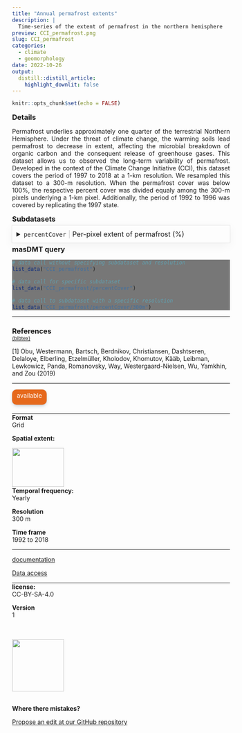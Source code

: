 ```yaml
---
title: "Annual permafrost extents"
description: |
  Time-series of the extent of permafrost in the northern hemisphere
preview: CCI_permafrost.png
slug: CCI_permafrost
categories:
  - climate
  - geomorphology
date: 2022-10-26
output:
  distill::distill_article:
    highlight_downlit: false
---
```

  
```r
knitr::opts_chunk$set(echo = FALSE)
```

<div style="width=80%;margin-top:0;margin-bottom:0;">
<h3 style="margin-top:5;margin-bottom:5;">Details</h3>
<p align="justify">
Permafrost underlies approximately one quarter of the terrestrial Northern Hemisphere. Under the threat of climate change, the warming soils lead permafrost to decrease in extent, affecting the microbial breakdown of organic carbon and the consequent release of greenhouse gases. This dataset allows us to observed the long-term variability of permafrost. Developed in the context of the Climate Change Initiative (CCI), this dataset covers the period of 1997 to 2018 at a 1-km resolution. We resampled this dataset to a 300-m resolution. When the permafrost cover was below 100%, the respective percent cover was divided equaly among the 300-m pixels underlying a 1-km pixel. Additionally, the period of 1992 to 1996 was covered by replicating the 1997 state.
</p>

<h3 style="margin-top:5;margin-bottom:5;">Subdatasets</h3>
<details style='cursor:pointer;border:none;box-shadow: rgba(0, 0, 0, 0.05) 0px 6px 24px 0px, rgba(0, 0, 0, 0.08) 0px 0px 0px 1px;padding:10px;margin:0;'>
<summary style="font-size:16px;">`percentCover`<span style="color:#C8C8C8;"> | </span>Per-pixel extent of permafrost (%)</summary>
<hr style="margin-top:0;margin-bottom:20px;">
|content|description|
|-------|-----------|
|value_range|0...100|
</details>
<h3 style="margin-top:5;margin-bottom:5;">masDMT query</h3>
<div style="width=80%;margin-top:5;margin-bottom:5;background-color:#777777;">
```r
# data call without specifying subdataset and resolution
list_data("CCI_permafrost")

# data call for specific subdataset 
list_data("CCI_permafrost/percentCover")

# data call to subdataset with a specific resolution
list_data("CCI_permafrost/percentCover/300m")
```
</div>
<hr style="margin-top:0;margin-bottom:0;">
<h3 style="margin-bottom:0;">References</h3>
<p style='margin-top:0;margin-bottom:5;'>
             <a target='_blank' href='https://raw.githubusercontent.com/data-catalog/main/_posts/CCI_permafrost/CCI_permafrost.bib' download='CCI_permafrost/CCI_permafrost.bibtex'><small>(bibtex)</small></a></p>
<p>[1] Obu, Westermann, Bartsch, Berdnikov, Christiansen, Dashtseren, Delaloye, Elberling, Etzelmüller, Kholodov, Khomutov, Kääb, Leibman, Lewkowicz, Panda, Romanovsky, Way, Westergaard-Nielsen, Wu, Yamkhin, and Zou (2019)</p>
<hr>
</div>

<aside>
<p style="padding:5px;margin-top:0;margin-bottom:20px;border-radius:10px;text-align:center;background:#e6691c;color:#ffffff;height:25px;width:70px;box-shadow: rgba(9, 30, 66, 0.25) 0px 4px 8px -2px, rgba(9, 30, 66, 0.08) 0px 0px 0px 1px;">available</p>
<hr style="margin-top:0;margin-bottom:0;">
<p style="margin-top:0;margin-bottom:0;">**Format**</p>
<p style="margin-top:0;">Grid</p>
<p style="margin-top:0;">**Spatial extent:**</p>
<img src="CCI_permafrost_extent.png" width=120, height=90>
<p style="margin-top:0;margin-bottom:0;">**Temporal frequency:**</p>
<p style="margin-top:0;">Yearly</p>
<p style="margin-top:0;margin-bottom:0;">**Resolution**</p>
<p style="margin-top:0;">300 m</p>
<p style="margin-top:0;margin-bottom:0;">**Time frame**</p>
<p style="margin-top:0;">1992 to 2018</p>
<hr style="margin-top:0;margin-bottom:0;">
<p><p style='margin-top:0;margin-bottom:0;'><a style='margin:0;padding:0;' href='https://climate.esa.int/en/projects/permafrost/key-documents/'>documentation</a></p></p>
<p><p style='margin-top:0;margin-bottom:0;'><a style="margin:0;padding:0;" href="mailto:carsten.meyer@idiv.de?subject=Data access request: ">Data access</a></p></p>
<hr style="margin-top:0;margin-bottom:0;">
<p style="margin-top:0;margin-bottom:0;">**license:**</p>
<p style="margin-top:0;">CC-BY-SA-4.0</p>
<p style="margin-top:0;margin-bottom:0;">**Version**</p>
<p style="margin-top:0;">1</p>
<br>
<br>
<img src="https://raw.githubusercontent.com/macroecology-society/masDMT/master/docs/sidebar_credits.png" width="120;">
<br>
<br>
<p style="margin-bottom:0;padding:0;">**Where there  mistakes?**</p>
<p><a href='https://github.com/macroecology-society/data-catalog/tree/main/_posts/CCI_permafrost/CCI_permafrost.yml'>Propose an edit at our GitHub repository</a></p>
</aside>
